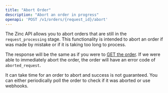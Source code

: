 ```yaml
---
title: "Abort Order"
description: "Abort an order in progress"
openapi: 'POST /v1/orders/{request_id}/abort'
--- 
```


The Zinc API allows you to abort orders that are still in the `request_processing` stage. This functionality is intended to abort an order if was made by mistake or if it is taking too long to process.

The response will be the same as if you were to [GET the order](/api-reference/orders/retrieve). If we were able to immediately abort the order, the order will have an error code of `aborted_request`.

It can take time for an order to abort and success is not guaranteed. You can either periodically poll the order to check if it was aborted or use webhooks.

